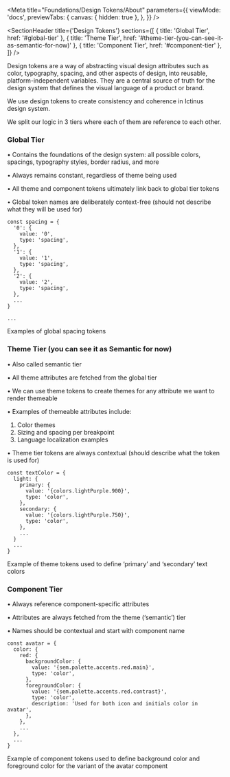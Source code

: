 
<Meta
  title="Foundations/Design Tokens/About"
  parameters={{
    viewMode: 'docs',
    previewTabs: {
      canvas: { hidden: true },
    },
  }}
/>

<SectionHeader
  title={'Design Tokens'}
  sections={[
    { title: 'Global Tier', href: '#global-tier' },
    { title: 'Theme Tier', href: '#theme-tier-(you-can-see-it-as-semantic-for-now)' },
    { title: 'Component Tier', href: '#component-tier' },
  ]}
/>

Design tokens are a way of abstracting visual design attributes such as color, typography, spacing, and other aspects of design, into reusable, platform-independent variables. They are a central source of truth for the design system that defines the visual language of a product or brand.

We use design tokens to create consistency and coherence in Ictinus design system.

We split our logic in 3 tiers where each of them are reference to each other.

### Global Tier

• Contains the foundations of the design system: all possible colors, spacings, typography styles, border radius, and more

• Always remains constant, regardless of theme being used

• All theme and component tokens ultimately link back to global tier tokens

• Global token names are deliberately context-free (should not describe what they will be used for)

```
const spacing = {
  '0': {
    value: '0',
    type: 'spacing',
  },
  '1': {
    value: '1',
    type: 'spacing',
  },
  '2': {
    value: '2',
    type: 'spacing',
  },
  ...
}

...
```

<Note>Examples of global spacing tokens</Note>

### Theme Tier (you can see it as Semantic for now)

• Also called semantic tier

• All theme attributes are fetched from the global tier

• We can use theme tokens to create themes for any attribute we want to render themeable

• Examples of themeable attributes include:

1. Color themes
2. Sizing and spacing per breakpoint
3. Language localization examples

• Theme tier tokens are always contextual (should describe what the token is used for)

```
const textColor = {
  light: {
    primary: {
      value: '{colors.lightPurple.900}',
      type: 'color',
    },
    secondary: {
      value: '{colors.lightPurple.750}',
      type: 'color',
    },
    ...
  }
  ...
}
```

<Note>Example of theme tokens used to define ‘primary’ and ‘secondary’ text colors</Note>

### Component Tier

• Always reference component-specific attributes

• Attributes are always fetched from the theme (‘semantic’) tier

• Names should be contextual and start with component name

```
const avatar = {
  color: {
    red: {
      backgroundColor: {
        value: '{sem.palette.accents.red.main}',
        type: 'color',
      },
      foregroundColor: {
        value: '{sem.palette.accents.red.contrast}',
        type: 'color',
        description: 'Used for both icon and initials color in avatar',
      },
    },
    ...
  },
  ...
}
```

<Note>
  Example of component tokens used to define background color and foreground color for the variant
  of the avatar component
</Note>
